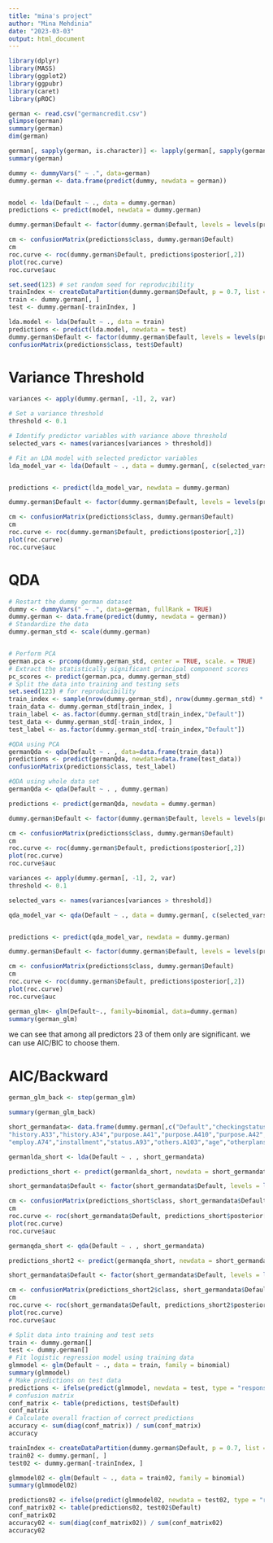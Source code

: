 ```yaml
---
title: "mina's project"
author: "Mina Mehdinia"
date: "2023-03-03"
output: html_document
---
```


```r
library(dplyr)
library(MASS)
library(ggplot2)
library(ggpubr)
library(caret)
library(pROC)
```

```r
german <- read.csv("germancredit.csv")
glimpse(german)
summary(german)
dim(german)

german[, sapply(german, is.character)] <- lapply(german[, sapply(german, is.character)], as.factor)
summary(german)

```

```r

dummy <- dummyVars(" ~ .", data=german)
dummy.german <- data.frame(predict(dummy, newdata = german)) 


model <- lda(Default ~ ., data = dummy.german)
predictions <- predict(model, newdata = dummy.german)

dummy.german$Default <- factor(dummy.german$Default, levels = levels(predictions$class))

cm <- confusionMatrix(predictions$class, dummy.german$Default)
cm
roc.curve <- roc(dummy.german$Default, predictions$posterior[,2])
plot(roc.curve)
roc.curve$auc

```

```r

set.seed(123) # set random seed for reproducibility
trainIndex <- createDataPartition(dummy.german$Default, p = 0.7, list = FALSE)
train <- dummy.german[, ]
test <- dummy.german[-trainIndex, ]

lda.model <- lda(Default ~ ., data = train)
predictions <- predict(lda.model, newdata = test)
dummy.german$Default <- factor(dummy.german$Default, levels = levels(predictions$class))
confusionMatrix(predictions$class, test$Default)

```
# Variance Threshold

```r
variances <- apply(dummy.german[, -1], 2, var)

# Set a variance threshold
threshold <- 0.1

# Identify predictor variables with variance above threshold
selected_vars <- names(variances[variances > threshold])

# Fit an LDA model with selected predictor variables
lda_model_var <- lda(Default ~ ., data = dummy.german[, c(selected_vars, "Default")])


predictions <- predict(lda_model_var, newdata = dummy.german)

dummy.german$Default <- factor(dummy.german$Default, levels = levels(predictions$class))

cm <- confusionMatrix(predictions$class, dummy.german$Default)
cm
roc.curve <- roc(dummy.german$Default, predictions$posterior[,2])
plot(roc.curve)
roc.curve$auc

```
# QDA

```r
# Restart the dummy german dataset
dummy <- dummyVars(" ~ .", data=german, fullRank = TRUE)
dummy.german <- data.frame(predict(dummy, newdata = german)) 
# Standardize the data
dummy.german_std <- scale(dummy.german)


# Perform PCA
german.pca <- prcomp(dummy.german_std, center = TRUE, scale. = TRUE)
# Extract the statistically significant principal component scores
pc_scores <- predict(german.pca, dummy.german_std)
# Split the data into training and testing sets
set.seed(123) # for reproducibility
train_index <- sample(nrow(dummy.german_std), nrow(dummy.german_std) * 0.7) # 70% for training
train_data <- dummy.german_std[train_index, ]
train_label <- as.factor(dummy.german_std[train_index,"Default"])
test_data <- dummy.german_std[-train_index, ]
test_label <- as.factor(dummy.german_std[-train_index,"Default"])

#QDA using PCA
germanQda <- qda(Default ~ . , data=data.frame(train_data))
predictions <- predict(germanQda, newdata=data.frame(test_data))
confusionMatrix(predictions$class, test_label)
```

```r
#QDA using whole data set
germanQda <- qda(Default ~ . , dummy.german)

predictions <- predict(germanQda, newdata = dummy.german)

dummy.german$Default <- factor(dummy.german$Default, levels = levels(predictions$class))

cm <- confusionMatrix(predictions$class, dummy.german$Default)
cm
roc.curve <- roc(dummy.german$Default, predictions$posterior[,2])
plot(roc.curve)
roc.curve$auc

```


```r

variances <- apply(dummy.german[, -1], 2, var)
threshold <- 0.1

selected_vars <- names(variances[variances > threshold])

qda_model_var <- qda(Default ~ ., data = dummy.german[, c(selected_vars, "Default")])


predictions <- predict(qda_model_var, newdata = dummy.german)

dummy.german$Default <- factor(dummy.german$Default, levels = levels(predictions$class))

cm <- confusionMatrix(predictions$class, dummy.german$Default)
cm
roc.curve <- roc(dummy.german$Default, predictions$posterior[,2])
plot(roc.curve)
roc.curve$auc
```




```r
german_glm<- glm(Default~., family=binomial, data=dummy.german)
summary(german_glm)
```
we can see that among all predictors 23 of them only are significant. we can use AIC/BIC to choose them. 

# AIC/Backward
```r
german_glm_back <- step(german_glm)
```

```r
summary(german_glm_back)
```
```r
short_germandata<- data.frame(dummy.german[,c("Default","checkingstatus1.A12","checkingstatus1.A13","checkingstatus1.A14","duration","history.A32",
"history.A33","history.A34","purpose.A41","purpose.A410","purpose.A42","purpose.A43","purpose.A48","purpose.A49","amount","savings.A64","savings.A65",
"employ.A74","installment","status.A93","others.A103","age","otherplans.A143","housing.A152","foreign.A202")])

germanlda_short <- lda(Default ~ . , short_germandata)

predictions_short <- predict(germanlda_short, newdata = short_germandata)

short_germandata$Default <- factor(short_germandata$Default, levels = levels(predictions_short$class))

cm <- confusionMatrix(predictions_short$class, short_germandata$Default)
cm
roc.curve <- roc(short_germandata$Default, predictions_short$posterior[,2])
plot(roc.curve)
roc.curve$auc
```
```r
germanqda_short <- qda(Default ~ . , short_germandata)

predictions_short2 <- predict(germanqda_short, newdata = short_germandata)

short_germandata$Default <- factor(short_germandata$Default, levels = levels(predictions_short2$class))

cm <- confusionMatrix(predictions_short2$class, short_germandata$Default)
cm
roc.curve <- roc(short_germandata$Default, predictions_short2$posterior[,2])
plot(roc.curve)
roc.curve$auc
```
```r
# Split data into training and test sets
train <- dummy.german[]
test <- dummy.german[]
# Fit logistic regression model using training data
glmmodel <- glm(Default ~ ., data = train, family = binomial)
summary(glmmodel)
# Make predictions on test data
predictions <- ifelse(predict(glmmodel, newdata = test, type = "response") > 0.5, "Up", "Down")
# confusion matrix
conf_matrix <- table(predictions, test$Default)
conf_matrix
# Calculate overall fraction of correct predictions
accuracy <- sum(diag(conf_matrix)) / sum(conf_matrix)
accuracy


```

```r
trainIndex <- createDataPartition(dummy.german$Default, p = 0.7, list = FALSE)
train02 <- dummy.german[, ]
test02 <- dummy.german[-trainIndex, ]

glmmodel02 <- glm(Default ~ ., data = train02, family = binomial)
summary(glmmodel02)

predictions02 <- ifelse(predict(glmmodel02, newdata = test02, type = "response") > 0.5, "Up", "Down")
conf_matrix02 <- table(predictions02, test02$Default)
conf_matrix02
accuracy02 <- sum(diag(conf_matrix02)) / sum(conf_matrix02)
accuracy02
```

